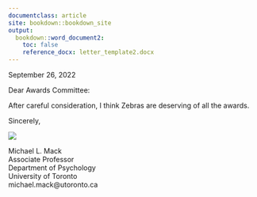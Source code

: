 ```yaml
---
documentclass: article
site: bookdown::bookdown_site
output: 
  bookdown::word_document2:
    toc: false
    reference_docx: letter_template2.docx
---
```


::: {custom-style="lh_body"}
September 26, 2022

Dear Awards Committee:

After careful consideration, I think Zebras are deserving of all the awards.

Sincerely,
:::

![](signature_mike.png)

::: {custom-style="lh_signature"}
Michael L. Mack \
Associate Professor \
Department of Psychology \
University of Toronto \
michael.mack\@utoronto.ca
:::

